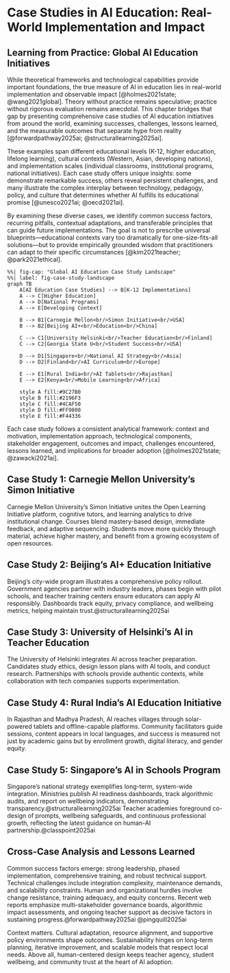 # Case Studies in AI Education: Real-World Implementation and Impact

## Learning from Practice: Global AI Education Initiatives

While theoretical frameworks and technological capabilities provide important foundations, the true measure of AI in education lies in real-world implementation and observable impact [@holmes2021state; @wang2021global]. Theory without practice remains speculative; practice without rigorous evaluation remains anecdotal. This chapter bridges that gap by presenting comprehensive case studies of AI education initiatives from around the world, examining successes, challenges, lessons learned, and the measurable outcomes that separate hype from reality [@forwardpathway2025ai; @structurallearning2025ai].

These examples span different educational levels (K-12, higher education, lifelong learning), cultural contexts (Western, Asian, developing nations), and implementation scales (individual classrooms, institutional programs, national initiatives). Each case study offers unique insights: some demonstrate remarkable success, others reveal persistent challenges, and many illustrate the complex interplay between technology, pedagogy, policy, and culture that determines whether AI fulfills its educational promise [@unesco2021ai; @oecd2021ai].

By examining these diverse cases, we identify common success factors, recurring pitfalls, contextual adaptations, and transferable principles that can guide future implementations. The goal is not to prescribe universal blueprints—educational contexts vary too dramatically for one-size-fits-all solutions—but to provide empirically grounded wisdom that practitioners can adapt to their specific circumstances [@kim2021teacher; @park2021ethical].

```mermaid
%%| fig-cap: "Global AI Education Case Study Landscape"
%%| label: fig-case-study-landscape
graph TB
    A[AI Education Case Studies] --> B[K-12 Implementations]
    A --> C[Higher Education]
    A --> D[National Programs]
    A --> E[Developing Context]
    
    B --> B1[Carnegie Mellon<br/>Simon Initiative<br/>USA]
    B --> B2[Beijing AI+<br/>Education<br/>China]
    
    C --> C1[University Helsinki<br/>Teacher Education<br/>Finland]
    C --> C2[Georgia State U<br/>Student Success<br/>USA]
    
    D --> D1[Singapore<br/>National AI Strategy<br/>Asia]
    D --> D2[Finland<br/>AI Curriculum<br/>Europe]
    
    E --> E1[Rural India<br/>AI Tablets<br/>Rajasthan]
    E --> E2[Kenya<br/>Mobile Learning<br/>Africa]
    
    style A fill:#9C27B0
    style B fill:#2196F3
    style C fill:#4CAF50
    style D fill:#FF9800
    style E fill:#F44336
```

Each case study follows a consistent analytical framework: context and motivation, implementation approach, technological components, stakeholder engagement, outcomes and impact, challenges encountered, lessons learned, and implications for broader adoption [@holmes2021state; @zawacki2021ai].

## Case Study 1: Carnegie Mellon University's Simon Initiative

Carnegie Mellon University's Simon Initiative unites the Open Learning Initiative platform, cognitive tutors, and learning analytics to drive institutional change. Courses blend mastery-based design, immediate feedback, and adaptive sequencing. Students move more quickly through material, achieve higher mastery, and benefit from a growing ecosystem of open resources.

## Case Study 2: Beijing's AI+ Education Initiative

Beijing's city-wide program illustrates a comprehensive policy rollout. Government agencies partner with industry leaders, phases begin with pilot schools, and teacher training centers ensure educators can apply AI responsibly. Dashboards track equity, privacy compliance, and wellbeing metrics, helping maintain trust.@structurallearning2025ai 

## Case Study 3: University of Helsinki's AI in Teacher Education

The University of Helsinki integrates AI across teacher preparation. Candidates study ethics, design lesson plans with AI tools, and conduct research. Partnerships with schools provide authentic contexts, while collaboration with tech companies supports experimentation.

## Case Study 4: Rural India's AI Education Initiative

In Rajasthan and Madhya Pradesh, AI reaches villages through solar-powered tablets and offline-capable platforms. Community facilitators guide sessions, content appears in local languages, and success is measured not just by academic gains but by enrollment growth, digital literacy, and gender equity.

## Case Study 5: Singapore's AI in Schools Program

Singapore's national strategy exemplifies long-term, system-wide integration. Ministries publish AI readiness dashboards, track algorithmic audits, and report on wellbeing indicators, demonstrating transparency.@structurallearning2025ai  Teacher academies foreground co-design of prompts, wellbeing safeguards, and continuous professional growth, reflecting the latest guidance on human-AI partnership.@classpoint2025ai 

## Cross-Case Analysis and Lessons Learned

Common success factors emerge: strong leadership, phased implementation, comprehensive training, and robust technical support. Technical challenges include integration complexity, maintenance demands, and scalability constraints. Human and organizational hurdles involve change resistance, training adequacy, and equity concerns. Recent web reports emphasize multi-stakeholder governance boards, algorithmic impact assessments, and ongoing teacher support as decisive factors in sustaining progress.@forwardpathway2025ai @pingquill2025ai 

Context matters. Cultural adaptation, resource alignment, and supportive policy environments shape outcomes. Sustainability hinges on long-term planning, iterative improvement, and scalable models that respect local needs. Above all, human-centered design keeps teacher agency, student wellbeing, and community trust at the heart of AI adoption.
